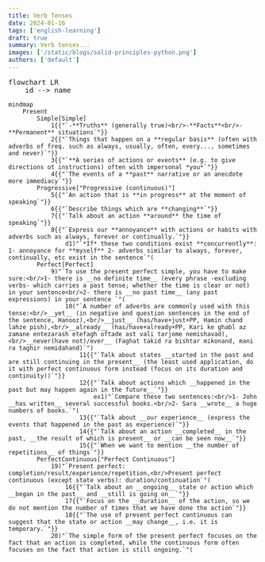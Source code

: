 ```yaml
---
title: Verb Tenses
date: 2024-01-16
tags: ['english-learning']
draft: true
summary: Verb tenses...
images: ['/static/blogs/solid-principles-python.png']
authors: ['default']
---
```


<pre class="mermaid bg-white flex justify-center">
flowchart LR
    id --> name
</pre>


```mermaid
mindmap
    Present
        Simple[Simple]
            1{{"`-**Truths** (generally true)<br/>-**Facts**<br/>-**Permanent** situations`"}}
            2{{"`Things that happen on a **regular basis** (often with adverbs of freq. such as always, usually, often, every..., sometimes and never)`"}}
            3{{"`**A series of actions or events** (e.g. to give directions ot instructions) often with impersonal *you*`"}}
            4{{"`The events of a **past** narrative or an anecdote more immediacy`"}}
        Progressive["Progressive (continuous)"]
            5{{"`An action that is **in progress** at the moment of speaking`"}}
            6{{"`Describe things which are **changing**`"}}
            7{{"`Talk about an action **around** the time of speaking`"}}
            8{{"`Express our **annoyance** with actions or habits with adverbs such as always, forever or continually.`"}}
                d1)"`*If* these two conditions exist **concurrently**: 1- annoyance for **myself** 2- adverbs similar to always, forever, continually, etc exist in the sentence`"(
        Perfect[Perfect]
            9)"`To use the present perfect simple, you have to make sure:<br/>1- there is __no definite time__ (every phrase -excluding verbs- which carries a past tense; whether the time is clear or not) in your sentence<br/>2- there is __no past time__ (any past expressions) in your sentence `"(
                10("`A number of adverbs are commonly used with this tense:<br/>__yet__ (in negative and question sentences in the end of the sentence, Hanooz),<br/>__just__ (has/have+just+PP, Hamin chand lahze pish),<br/>__already__ (has/have+already+PP, Kari ke ghabl az zamane entezarash etefagh oftade ast vali tarjome nemishavad),<br/>__never(have not)/ever__ (Faghat takid ra bishtar mikonand, mani ra taghir nemidahand)`")
                    11{{"`Talk about states __started in the past and are still continuing in the present__ (the least used application, do it with perfect continuous form instead (focus on its duration and continuity))`"}}
                    12{{"`Talk about actions which __happened in the past but may happen again in the future__`"}}
                        ex1)"`Compare these two sentences:<br/>1- John __has written__ several successful books.<br/>2- Sara __wrote__ a huge numbers of books.`"(
                    13{{"`Talk about __our experience__ (express the events that happened in the past as experience)`"}}
                    14{{"`Talk about an action __completed__ in the past, __the result of which is present__ or __can be seen now__`"}}
                    15{{"`When we want to mention __the number of repetitions__ of things`"}}
        PerfectContinuous["Perfect Continuous"]
            19)"`Present perfect: completion/result/experience/repetition,<br/>Present perfect continuous (except state verbs): duration/continuation`"(
                16{{"`Talk about an __ongoing__ state or action which __began in the past__ and __still is going on__`"}}
                17{{"`Focus on the __duration__ of the action, so we do not mention the number of times that we have done the action`"}}
                18{{"`The use of present perfect continuous can suggest that the state or action __may change__, i.e. it is temporary.`"}}
            20)"`The simple form of the present perfect focuses on the fact that an action is completed, while the continuous form often focuses on the fact that action is still ongoing.`"(
```